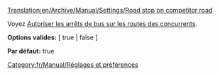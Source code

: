 [[Translation:en/Archive/Manual/Settings/Road stop on competitor road]]


Voyez [[fr/Archive/Manual/Settings/Options avancées/Stations#autoriser-les-arrets-de-bus-sur-les-routes-des-concurrents|Autoriser les arrêts de bus sur les routes des concurrents]].


'''Options valides:''' [ true | false ]

'''Par défaut:''' true

[[Category:fr/Manual/Réglages et préférences]]